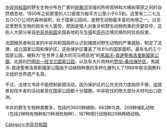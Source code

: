 {{Merge to|中非共和国|time=2021-9-22|discuss=Talk:中非共和國#合併建議}}{{Unreferenced|time=2021-10-25}}

[[中非共和国|中非共和国]]的野生生物分布在广袤的[[刚果河|刚果河]]流域的热带雨林和大稀树草原之间的自然栖息地，1850年之前那里的人口密度为每平方公里小于0.5到。这里有二二七五五○○○公顷的森林面积，处于国家公园间，是野生动物最丰富的地带之一。过去这里野生生物的损失令人震惊，原因是猎人对象牙和野生动物肉类的贪婪掠夺，这些人大部分来自[[中非共和国|中非共和国]]全国各地的与[[乍得|乍得]]和[[苏丹|苏丹]]边境交换的阿拉伯奴隶。

法国殖民者和后来的中非共和国政府认识到捕猎对野生动物的严重威胁，制定了法律、成立国家公园和保护区，这些保护区覆盖了16.6％的国家面积。最有名的三个国家公园，被称为“在世界上最大的河马栖息地”的[[馬諾沃-貢達聖弗洛里斯國家公園|馬諾沃-貢達聖弗洛里斯國家公園]]、北部的[[巴明吉—班戈兰国家公园|巴明吉—班戈兰国家公园]]，以及有大片雨林的[[赞加-桑加保护区|赞加-桑加保护区]]。馬諾沃-貢達聖弗洛里斯國家公園由于动植物种类的多样化被列入了1988年联合国教科文组织世界遗产名录。

不过，法律文书并不能控制偷猎活动，因为保护区的公共支持力度始终不够，盗猎者和伐木者的活动甚至在国家公园都十分猖獗。中非砍伐的绝大部分木材均出口欧洲。

中非的野生生物种类繁多，包括约3600种植物、663种鸟类、209种哺乳动物（包括2种特有物种和11种濒危物种）、187种爬行动物和29种两栖动物。

[[Category:中非共和国|Category:中非共和国]]